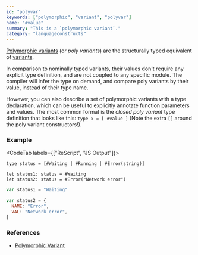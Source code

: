 ```yaml
---
id: "polyvar"
keywords: ["polymorphic", "variant", "polyvar"]
name: "#value"
summary: "This is a `polymorphic variant`."
category: "languageconstructs"
---
```


[Polymorphic variants](/docs/manual/latest/polymorphic-variant) (or _poly variants_) are the structurally typed equivalent of [variants](/docs/manual/latest/variant).

In comparison to nominally typed variants, their values don't require any explicit type definition, and are not coupled to any specific module. The compiler will infer the type on demand, and compare poly variants by their value, instead of their type name.

However, you can also describe a set of polymorphic variants with a type declaration, which can be useful to explicitly annotate function parameters and values. The most common format is the _closed poly variant_ type definition that looks like this: `type x = [ #value ]` (Note the extra `[]` around the poly variant constructors!).

### Example

<CodeTab labels={["ReScript", "JS Output"]}>

```res
type status = [#Waiting | #Running | #Error(string)]

let status1: status = #Waiting
let status2: status = #Error("Network error")
```

```js
var status1 = "Waiting"

var status2 = {
  NAME: "Error",
  VAL: "Network error",
}
```

</CodeTab>

### References

- [Polymorphic Variant](/docs/manual/latest/polymorphic-variant)
